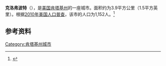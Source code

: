 {{Infobox City 
|chinese_name = 克洛弗波特
|official_name = Cloverport
|image_flag = 
|image_seal = 
|image_skyline = 
|image_map = KYMap-doton-Cloverport.PNG
|map_caption =
|subdivision_type = [[國家|國家]]
|subdivision_name = {{USA}}
|leader_title = 
|leader_name = 
|subdivision_type1 = [[美國行政區劃|州]]
|subdivision_name1 = [[肯塔基州|肯塔基州]]
|subdivision_type2 = [[肯塔基州行政区划|县]]
|subdivision_name2 = Breckinridge
|found_date = 
|area_total = 3.9
|area_land = 
|area_water = 
|population_as_of = 2010
|population_total = 1,152
|population_density = 
|timezone = 
|utc_offset = 
|timezone_DST = 
|utc_offset_DST = 
}}

'''克洛弗波特'''（{{lang-en|'''Cloverport'''}}），是[[美国|美国]][[肯塔基州|肯塔基州]]的一座城市。面积约为3.9平方公里（1.5平方英里）。根据[[2010年美国人口普查|2010年美国人口普查]]，该市的人口为1,152人。<ref name=census>{{cite web |url = http://www.census.gov/prod/www/abs/decennial/ |title = Census of Population and Housing |publisher = U.S. Census Bureau |accessdate = November 18, 2011 |archive-url = https://web.archive.org/web/20060208103743/http://www.census.gov/prod/www/abs/decennial/ |archive-date = 2006-02-08 |dead-url = yes }}</ref>

== 参考资料 ==
{{reflist}}

[[Category:肯塔基州城市|Category:肯塔基州城市]]


{{Kentucky-stub}}
